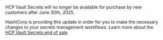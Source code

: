 <Highlight title="End of sale announcement">

HCP Vault Secrets will no longer be available for purchase by new customers after June 30th, 2025.

HashiCorp is providing this update in order for you to make the necessary
changes to your secrets management workflows. Learn more about the [HCP Vault Secrets end of sale](/hcp/docs/vault-secrets/end-of-sale-announcement).

</Highlight>
